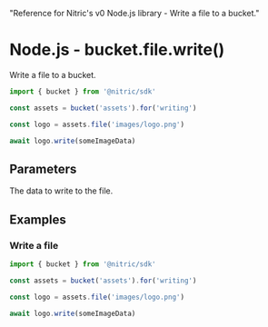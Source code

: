  "Reference for Nitric's v0 Node.js library - Write a file to a bucket."

# Node.js - bucket.file.write()

Write a file to a bucket.

```javascript
import { bucket } from '@nitric/sdk'

const assets = bucket('assets').for('writing')

const logo = assets.file('images/logo.png')

await logo.write(someImageData)
```

## Parameters

<Properties>
  <Property name="data" required type="Uint8Array">
    The data to write to the file.
  </Property>
</Properties>

## Examples

### Write a file

```javascript
import { bucket } from '@nitric/sdk'

const assets = bucket('assets').for('writing')

const logo = assets.file('images/logo.png')

await logo.write(someImageData)
```
